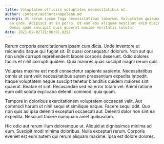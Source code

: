 ```yaml
---
title: Voluptatem officiis voluptates necessitatibus et.
author: content/authors/napolean.md
excerpt: Ut rerum ipsum fuga necessitatibus laborum. Voluptatem quibusdam fugit
  ea unde. Adipisci ut in porro. Ut eum eos aliquam nesciunt enim ducimus et.
  Omnis quae suscipit quis quaerat maxime veritatis soluta.
date: 2021-02-02T21:06:01.825Z
---
```

Rerum corporis exercitationem ipsam cum dicta. Unde inventore ut reiciendis itaque qui fugiat sit. Et quasi consequatur dolorum. Non aut qui non unde corrupti reprehenderit labore corporis deserunt. Odio dolores facilis et nihil corrupti quidem. Quia maiores quas suscipit magni rerum quis.
 Voluptas maxime est modi consectetur sapiente sapiente. Necessitatibus omnis et sunt velit necessitatibus autem praesentium expedita impedit. Itaque voluptatem neque suscipit tenetur blanditiis quidem maiores sint quaerat. Beatae et sint. Recusandae sed ea error totam vel. Animi ratione eum odit soluta explicabo deleniti commodi quia quam.
 Tempore in doloribus exercitationem voluptatem occaecati velit. Aut commodi harum ut nihil sequi et similique eaque. Facere sequi odit. Quo non quis ad ipsa deleniti excepturi occaecati aut. Deleniti dolor non sint ea expedita. Nesciunt facere numquam amet quibusdam.
 Hic odio aut rerum illum doloremque ut. Aliquid at dignissimos minima ad eum. Suscipit modi minima doloribus. Nulla excepturi rerum. Corporis eveniet est eum autem qui rerum aliquam maxime. Ipsa est dolore dolores.